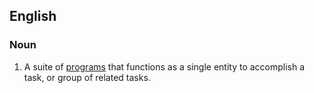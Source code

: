 ==English==

===Noun===
{{wikipedia}}
{{en-noun|sg=[[software]] [[package]]}}

#{{computing}} A suite of [[program]]s that functions as a single entity to accomplish a task, or group of related tasks.